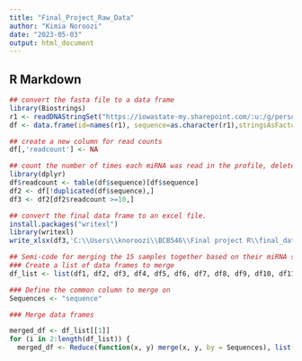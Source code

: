 ---
title: "Final_Project_Raw_Data"
author: "Kimia Noroozi"
date: "2023-05-03"
output: html_document
---

## R Markdown
```{r pressure, echo=FALSE}
## convert the fasta file to a data frame
library(Biostrings)
r1 <- readDNAStringSet("https://iowastate-my.sharepoint.com/:u:/g/personal/knoroozi_iastate_edu/EYGjQZcUAOhMvBwC2UVZ6eMBHmY14KmwKTysC9j2TgLaWA?e=LM7V5X")
df <- data.frame(id=names(r1), sequence=as.character(r1),stringsAsFactors = FALSE)

## create a new column for read counts
df[,'readcount'] <- NA

## count the number of times each miRNA was read in the profile, delete duplicates and also delete miRNAs with read counts less than 10.
library(dplyr)
df$readcount <- table(df$sequence)[df$sequence]
df2 <- df[!duplicated(df$sequence),]
df3 <- df2[df2$readcount >=10,]

## convert the final data frame to an excel file.
install.packages("writexl")
library(writexl)
write_xlsx(df3,'C:\\Users\\knoroozi\\BCB546\\Final project R\\final_data.xlsx')

## Semi-code for merging the 15 samples together based on their miRNA sequences 
### Create a list of data frames to merge
df_list <- list(df1, df2, df3, df4, df5, df6, df7, df8, df9, df10, df11, df12, df13, df14, df15)

### Define the common column to merge on
Sequences <- "sequence"

### Merge data frames

merged_df <- df_list[[1]]
for (i in 2:length(df_list)) {
  merged_df <- Reduce(function(x, y) merge(x, y, by = Sequences), list(merged_df, df_list[[i]]))}

```


